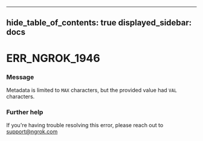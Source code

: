 

---
hide_table_of_contents: true
displayed_sidebar: docs
---


# ERR_NGROK_1946

### Message
Metadata is limited to `MAX` characters, but the provided value had `VAL` characters.

<ErrorDetails />



### Further help
If you're having trouble resolving this error, please reach out to [support@ngrok.com](mailto:support@ngrok.com?subject=Help%20with%20ERR_NGROK_1946)

